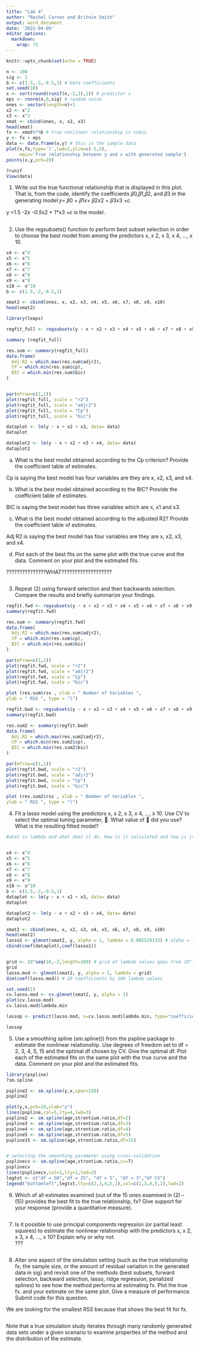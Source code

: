 ---
title: "Lab 4"
author: "Rachel Carnes and Britnie Smith" 
output: word_document
date: '2022-04-09'
editor_options: 
  markdown: 
    wrap: 72
---

```{r setup, include=FALSE}
knitr::opts_chunk$set(echo = TRUE)
```

```{r}
  
n <- 100 
sig <- 1 
b <- c(1.5,-2,-0.5,1) # beta coefficients 
set.seed(10) 
x <- sort(round(runif(n,-2,2),2)) # predictor x 
eps <- rnorm(n,0,sig) # random noise 
ones <- vector(length=n)+1 
x2 <- x^2 
x3 <- x^3 
xmat <- cbind(ones, x, x2, x3) 
head(xmat) 
fx <- xmat%*%b # true nonlinear relationship is cubic  
y <- fx + eps  
data <- data.frame(x,y) # this is the sample data 
plot(x,fx,type='l',lwd=2,ylim=c(-5,5),  
     main='True relationship between y and x with generated sample') 
points(x,y,pch=19)

?runif
View(data)

```

1.  Write out the true functional relationship that is displayed in this
    plot. That is, from the code, identify the coefficients 𝛽0,𝛽1,𝛽2,
    and 𝛽3 in the generating model 𝑦= 𝛽0 + 𝛽1𝑥+ 𝛽2𝑥2 + 𝛽3𝑥3 +𝜀.

y =1.5 -2*x -0.5*x2 + 1\*x3 +𝜀 is the model.

```{r}

```

2.  Use the regsubsets() function to perform best subset selection in
    order to choose the best model from among the predictors x, x 2, x
    3, x 4, ..., x 10.

```{r}

x4 <- x^4
x5 <- x^5
x6 <- x^6
x7 <- x^7
x8 <- x^8
x9 <- x^9
x10 <- x^10
b <- c(1.5,-2,-0.5,1)

xmat2 <- cbind(ones, x, x2, x3, x4, x5, x6, x7, x8, x9, x10) 
head(xmat2) 

library(leaps)

regfit_full <- regsubsets(y ~ x + x2 + x3 + x4 + x5 + x6 + x7 + x8 + x9 + x10, data = data)

summary (regfit_full)

res.sum <- summary(regfit_full)
data.frame(
  Adj.R2 = which.max(res.sum$adjr2),
  CP = which.min(res.sum$cp),
  BIC = which.min(res.sum$bic)
)


par(mfrow=c(1,1))
plot(regfit_full, scale = "r2")
plot(regfit_full, scale = "adjr2")
plot(regfit_full, scale = "Cp")
plot(regfit_full, scale = "bic")

dataplot <- lm(y ~ x + x2 + x3, data= data)
dataplot

dataplot2 <- lm(y ~ x + x2 + x3 + x4, data= data)
dataplot2

```

a.  What is the best model obtained according to the Cp criterion?
    Provide the coefficient table of estimates.

Cp is saying the best model has four variables are they are x, x2, x3,
and x4.

b.  What is the best model obtained according to the BIC? Provide the
    coefficient table of estimates.

BIC is saying the best model has three variables which are x, x1 and x3.

c.  What is the best model obtained according to the adjusted R2?
    Provide the coefficient table of estimates.

Adj R2 is saying the best model has four variables are they are x, x2,
x3, and x4.

d.  Plot each of the best fits on the same plot with the true curve and
    the data. Comment on your plot and the estimated fits.

???????????????WHAT???????????????????

```{r}

```

3.  Repeat (2) using forward selection and then backwards selection.
    Compare the results and briefly summarize your findings.

```{r}

regfit.fwd <- regsubsets(y ~ x + x2 + x3 + x4 + x5 + x6 + x7 + x8 + x9 + x10, data = data, nvmax = 19, method = "forward")
summary(regfit.fwd)

res.sum <- summary(regfit.fwd)
data.frame(
  Adj.R2 = which.max(res.sum$adjr2),
  CP = which.min(res.sum$cp),
  BIC = which.min(res.sum$bic)
)

par(mfrow=c(1,1))
plot(regfit.fwd, scale = "r2")
plot(regfit.fwd, scale = "adjr2")
plot(regfit.fwd, scale = "Cp")
plot(regfit.fwd, scale = "bic")

plot (res.sum$rss , xlab = " Number of Variables ",
ylab = " RSS ", type = "l")

regfit.bwd <- regsubsets(y ~ x + x2 + x3 + x4 + x5 + x6 + x7 + x8 + x9 + x10, data = data,nvmax = 19, method = "backward")
summary(regfit.bwd)

res.sum2 <- summary(regfit.bwd)
data.frame(
  Adj.R2 = which.max(res.sum2$adjr2),
  CP = which.min(res.sum2$cp),
  BIC = which.min(res.sum2$bic)
)

par(mfrow=c(1,1))
plot(regfit.bwd, scale = "r2")
plot(regfit.bwd, scale = "adjr2")
plot(regfit.bwd, scale = "Cp")
plot(regfit.bwd, scale = "bic")

plot (res.sum2$rss , xlab = " Number of Variables ",
ylab = " RSS ", type = "l")

```

4.  Fit a lasso model using the predictors x, x 2, x 3, x 4, ..., x 10.
    Use CV to select the optimal tuning parameter, . What value of 
    did you use? What is the resulting fitted model?\

```{r}
#what is lambda and what does it do. How is it calculated and how is it used?


x4 <- x^4
x5 <- x^5
x6 <- x^6
x7 <- x^7
x8 <- x^8
x9 <- x^9
x10 <- x^10
b <- c(1.5,-2,-0.5,1)
dataplot <- lm(y ~ x + x2 + x3, data= data)
dataplot

dataplot2 <- lm(y ~ x + x2 + x3 + x4, data= data)
dataplot2

xmat2 <- cbind(ones, x, x2, x3, x4, x5, x6, x7, x8, x9, x10) 
head(xmat2)
lasso1 <- glmnet(xmat2, y, alpha = 1, lambda = 0.005529133) # alpha = 1 corresponds to lasso
cbind(coef(dataplot),coef(lasso1))


grid <- 10^seq(10,-2,length=100) # grid of lambda values goes from 10^10 down to 10^-2 = 0.01
grid  
lasso.mod <- glmnet(xmat2, y, alpha = 1, lambda = grid) 
dim(coef(lasso.mod)) # 20 coefficients by 100 lambda values

set.seed(1)
cv.lasso.mod <- cv.glmnet(xmat2, y, alpha = 1)
plot(cv.lasso.mod)
cv.lasso.mod$lambda.min

lassop <- predict(lasso.mod, s=cv.lasso.mod$lambda.min, type="coefficients" )

lassop


```

5.  Use a smoothing spline (sm.spline()) from the pspline package to
    estimate the nonlinear relationship. Use degrees of freedom set to
    df = 2, 3, 4, 5, 15 and the optimal df chosen by CV. Give the
    optimal df. Plot each of the estimated fits on the same plot with
    the true curve and the data. Comment on your plot and the estimated
    fits.\

```{r}
library(pspline)
?sm.spline

pspline2 <- sm.spline(y,x,spar=150)
pspline2

plot(y,x,pch=19,xlab="y")
lines(pspline,col=5,lty=4,lwd=3)
pspline2 <- sm.spline(age,strontium.ratio,df=2)
pspline3 <- sm.spline(age,strontium.ratio,df=3)
pspline4 <- sm.spline(age,strontium.ratio,df=4)
pspline5 <- sm.spline(age,strontium.ratio,df=5)
pspline15 <- sm.spline(age,strontium.ratio,df=15)


# selecting the smoothing parameter using cross-validation
psplinecv <- sm.spline(age,strontium.ratio,cv=T)
psplinecv
lines(psplinecv,col=1,lty=1,lwd=2)
legtxt <- c("df = 50","df = 25", "df = 5", "df = 3","df CV")
legend("bottomleft",legtxt,lty=c(2,3,4,5,1),col=c(2,3,4,5,1),lwd=2)

```

6.  Which of all estimates examined (out of the 15 ones examined in (2)
    -- (5)) provides the best fit to the true relationship, fx? Give
    support for your response (provide a quantitative measure).

```{r}

```

7.  Is it possible to use principal components regression (or partial
    least squares) to estimate the nonlinear relationship with the
    predictors x, x 2, x 3, x 4, ..., x 10? Explain why or why not.\
    ???

```{r}



```

8.  Alter one aspect of the simulation setting (such as the true
    relationship fx, the sample size, or the amount of residual
    variation in the generated data in sig) and revisit one of the
    methods (best subsets, forward selection, backward selection, lasso,
    ridge regression, penalized splines) to see how the method performs
    at estimating fx. Plot the true fx. and your estimate on the same
    plot. Give a measure of performance. Submit code for this question.\

We are looking for the smallest RSS because that shows the best fit for
fx.

```{r}

```

Note that a true simulation study iterates through many randomly
generated data sets under a given scenario to examine properties of the
method and the distribution of the estimate.

```{r}

```
